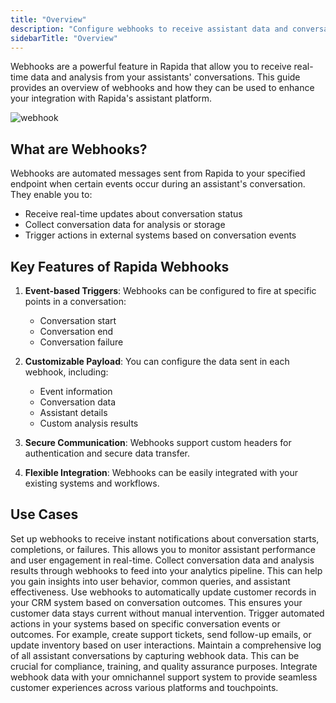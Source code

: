 ```yaml
---
title: "Overview"
description: "Configure webhooks to receive assistant data and conversation analysis"
sidebarTitle: "Overview"
---
```


Webhooks are a powerful feature in Rapida that allow you to receive real-time data and analysis from your assistants' conversations. This guide provides an overview of webhooks and how they can be used to enhance your integration with Rapida's assistant platform.

![webhook](/images/assistant/webhook.png)

## What are Webhooks?

Webhooks are automated messages sent from Rapida to your specified endpoint when certain events occur during an assistant's conversation. They enable you to:

- Receive real-time updates about conversation status
- Collect conversation data for analysis or storage
- Trigger actions in external systems based on conversation events

## Key Features of Rapida Webhooks

1. **Event-based Triggers**: Webhooks can be configured to fire at specific points in a conversation:

   - Conversation start
   - Conversation end
   - Conversation failure

2. **Customizable Payload**: You can configure the data sent in each webhook, including:

   - Event information
   - Conversation data
   - Assistant details
   - Custom analysis results

3. **Secure Communication**: Webhooks support custom headers for authentication and secure data transfer.

4. **Flexible Integration**: Webhooks can be easily integrated with your existing systems and workflows.

## Use Cases

<CardGroup cols={2}>
  <Card title="Real-time Monitoring" icon="chart-line">
    Set up webhooks to receive instant notifications about conversation starts, completions, or failures. This allows you to monitor assistant performance and user engagement in real-time.
  </Card>
  
  <Card title="Data Analysis" icon="magnifying-glass-chart">
    Collect conversation data and analysis results through webhooks to feed into your analytics pipeline. This can help you gain insights into user behavior, common queries, and assistant effectiveness.
  </Card>

<Card title="CRM Integration" icon="users">
  Use webhooks to automatically update customer records in your CRM system based
  on conversation outcomes. This ensures your customer data stays current
  without manual intervention.
</Card>

<Card title="Automated Workflows" icon="gears">
  Trigger automated actions in your systems based on specific conversation
  events or outcomes. For example, create support tickets, send follow-up
  emails, or update inventory based on user interactions.
</Card>

<Card title="Conversation Logging" icon="book">
  Maintain a comprehensive log of all assistant conversations by capturing
  webhook data. This can be crucial for compliance, training, and quality
  assurance purposes.
</Card>

  <Card title="Multi-channel Support" icon="messages">
    Integrate webhook data with your omnichannel support system to provide seamless customer experiences across various platforms and touchpoints.
  </Card>
</CardGroup>
